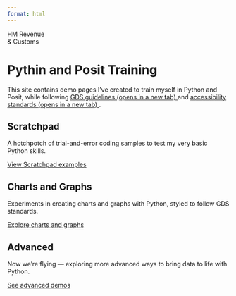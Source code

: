 ```yaml
---
format: html
---
```


<div class="gem-c-organisation-logo brand--hm-revenue-customs govuk-!-margin-bottom-6">
 <div class="gem-c-organisation-logo__container gem-c-organisation-logo__crest gem-c-organisation-logo__crest--hmrc brand__border-color">
   <span class="gem-c-organisation-logo__name">HM Revenue<br>&amp; Customs</span>
 </div>
</div>

<h1 class="govuk-heading-l govuk-!-font-weight-bold">Pythin and Posit Training</h1>

<p class="govuk-body">
 This site contains demo pages I’ve created to train myself in Python and Posit, while following
 <a class="govuk-link" href="https://design-system.service.gov.uk/" target="_blank" rel="noopener noreferrer">
   GDS guidelines <span class="govuk-visually-hidden">(opens in a new tab)</span>
 </a>
 and
 <a class="govuk-link" href="https://www.w3.org/TR/WCAG22/" target="_blank" rel="noopener noreferrer">
   accessibility standards <span class="govuk-visually-hidden">(opens in a new tab)</span>
 </a>.
</p>

<div class="govuk-grid-row">
 <div class="govuk-grid-column-one-third-from-desktop govuk-!-margin-bottom-8">
  <h2 class="govuk-heading-l govuk-!-font-weight-bold">Scratchpad</h2>
  <p class="govuk-body">A hotchpotch of trial-and-error coding samples to test my very basic Python skills.</p>
  <p class="govuk-body">
    <a href="scratchpad.qmd" class="govuk-link govuk-!-font-weight-bold">View Scratchpad examples</a>
  </p>
 </div>

 <div class="govuk-grid-column-one-third-from-desktop govuk-!-margin-bottom-8">
  <h2 class="govuk-heading-l govuk-!-font-weight-bold">Charts and Graphs</h2>
  <p class="govuk-body">Experiments in creating charts and graphs with Python, styled to follow GDS standards.</p>
  <p class="govuk-body">
    <a href="charts-and-graphs.qmd" class="govuk-link govuk-!-font-weight-bold">Explore charts and graphs</a>
  </p>
 </div>

 <div class="govuk-grid-column-one-third-from-desktop govuk-!-margin-bottom-8">
  <h2 class="govuk-heading-l govuk-!-font-weight-bold">Advanced</h2>
  <p class="govuk-body">Now we’re flying — exploring more advanced ways to bring data to life with Python.</p>
  <p class="govuk-body">
    <a href="advanced.qmd" class="govuk-link govuk-!-font-weight-bold">See advanced demos</a>
  </p>
 </div>

</div>
